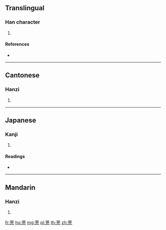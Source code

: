 {{character info/new}}
==Translingual==

===Han character===
{{Han char|rn=140|rad=艸|as=06|sn=12|four=44213|canj=TYIU}}

# {{defn|Han|sort=艸06}}

====References====
* {{Han ref|kx=1029.110|dkj=30922|dj=1488.060|hdz=53210.020|uh=833A|ud=33594|bh=D072|bd=53362}}

----

==Cantonese==

===Hanzi===
{{yue-hanzi|jyut=|y=chung1}}

# {{defn|lang=yue|sort=艸06}}

----

==Japanese==

===Kanji===
{{ja-kanji|grade=|rs=艸06}}

# {{defn|lang=ja|sort=艸06}}

====Readings====
* {{ja-readings|on=[[しゅう]] (shū), [[しゅ]] (shu)|kun=|nanori=}}

----

==Mandarin==

===Hanzi===
{{cmn-hanzi|pin=[[chōng]] ([[chong1]])|wg=ch'ung<sup>1</sup>}}

# {{defn|lang=cmn|sort=艸06}}

[[fr:茺]]
[[hu:茺]]
[[mg:茺]]
[[pl:茺]]
[[th:茺]]
[[zh:茺]]